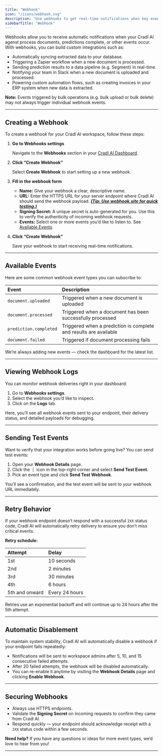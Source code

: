 ```yaml
---
title: "Webhook"
icon: "/icons/webhook.svg"
description: "Use webhooks to get real-time notifications when key events happen in your Cradl AI workspace."
sidebarTitle: "Webhook"
---
```


Webhooks allow you to receive automatic notifications when your Cradl AI agenst process documents, predictions complete, or other events occur. With webhooks, you can build custom integrations such as:

- Automatically syncing extracted data to your database.
- Triggering a Zapier workflow when a new document is processed.
- Sending prediction results to a data pipeline (e.g. Segment) in real-time.
- Notifying your team in Slack when a new document is uploaded and processed.
- Powering custom automation flows, such as creating invoices in your ERP system when new data is extracted.

**Note:** Events triggered by bulk operations (e.g. bulk upload or bulk delete) may not always trigger individual webhook events.

---

## Creating a Webhook

To create a webhook for your Cradl AI workspace, follow these steps:

1. **Go to Webhooks settings**

   Navigate to the **Webhooks** section in your [Cradl AI Dashboard](https://app.cradl.ai/).
2. **Click “Create Webhook”**

   Select **Create Webhook** to start setting up a new webhook.
3. **Fill in the webhook form**
   - **Name:** Give your webhook a clear, descriptive name.
   - **URL:** Enter the HTTPS URL for your server endpoint where Cradl AI should send the webhook payload. [**_(Tip: Use webhook.site for quick testing.)_**](http://webhook.site)
   - **Signing Secret:** A unique secret is auto-generated for you. Use this to verify the authenticity of incoming webhook requests.
   - **Events:** Select one or more events you’d like to listen to. See [Available Events](https://chatgpt.com/c/68761beb-55b0-800c-8dae-f0b8dd0a2c3d#available-events).
4. **Click “Create Webhook”**

   Save your webhook to start receiving real-time notifications.

---

## Available Events

Here are some common webhook event types you can subscribe to:

| Event                  | Description                                                       |
| :--------------------- | :---------------------------------------------------------------- |
| `document.uploaded`    | Triggered when a new document is uploaded                         |
| `document.processed`   | Triggered when a document has been successfully processed         |
| `prediction.completed` | Triggered when a prediction is complete and results are available |
| `document.failed`      | Triggered if document processing fails                            |

We’re always adding new events — check the dashboard for the latest list.

---

## Viewing Webhook Logs

You can monitor webhook deliveries right in your dashboard:

1. Go to **Webhooks settings**.
2. Select the webhook you’d like to inspect.
3. Click on the **Logs** tab.

Here, you’ll see all webhook events sent to your endpoint, their delivery status, and detailed payloads for debugging.

---

## Sending Test Events

Want to verify that your integration works before going live? You can send test events:

1. Open your **Webhook Details** page.
2. Click the **⋮** icon in the top-right corner and select **Send Test Event**.
3. Pick an event type and click **Send Test Webhook**.

You’ll see a confirmation, and the test event will be sent to your webhook URL immediately.

---

## Retry Behavior

If your webhook endpoint doesn’t respond with a successful `2XX` status code, Cradl AI will automatically retry delivery to ensure you don’t miss critical events.

**Retry schedule:**

| Attempt        | Delay          |
| :------------- | :------------- |
| 1st            | 10 seconds     |
| 2nd            | 2 minutes      |
| 3rd            | 30 minutes     |
| 4th            | 6 hours        |
| 5th and onward | Every 24 hours |

Retries use an exponential backoff and will continue up to 24 hours after the 5th attempt.

---

## Automatic Disablement

To maintain system stability, Cradl AI will automatically disable a webhook if your endpoint fails repeatedly:

- Notifications will be sent to workspace admins after 5, 10, and 15 consecutive failed attempts.
- After 20 failed attempts, the webhook will be disabled automatically.
- You can re-enable it anytime by visiting the **Webhook Details** page and clicking **Enable Webhook**.

---

## Securing Webhooks

- Always use HTTPS endpoints.
- Validate the **Signing Secret** on incoming requests to confirm they came from Cradl AI.
- Respond quickly — your endpoint should acknowledge receipt with a `2XX` status code within a few seconds.

**Need help?** If you have any questions or ideas for more event types, we’d love to hear from you\!

---